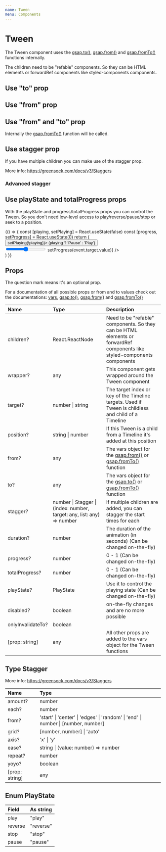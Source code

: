 ```yaml
---
name: Tween
menu: Components
---
```



# Tween

The Tween component uses the [gsap.to()](https://greensock.com/docs/v3/GSAP/gsap.to()),
[gsap.from()](https://greensock.com/docs/v3/GSAP/gsap.from()) and
[gsap.fromTo()](https://greensock.com/docs/v3/GSAP/gsap.fromTo()) functions internally.

The children need to be "refable" components. So they can be HTML elements or forwardRef components like styled-components components.


## Use "to" prop

<Playground>
  <Controls playState={PlayState.stop}>
    <Tween to={{ x: '200px', rotation: 180 }} duration={2} ease="back.out(1.7)">
      <div style={{ width: '100px', height: '100px', background: '#ccc' }} />
    </Tween>
  </Controls>
</Playground>

## Use "from" prop

<Playground>
  <Controls playState={PlayState.stop}>
    <Tween from={{ x: '200px', rotation: 180 }} duration={2}>
      <div style={{ width: '100px', height: '100px', background: '#ccc' }} />
    </Tween>
  </Controls>
</Playground>

## Use "from" and "to" prop

Internally the [gsap.fromTo()](https://greensock.com/docs/v3/GSAP/gsap.fromTo()) function will be called.

<Playground>
  <Controls playState={PlayState.stop}>
    <Tween from={{ x: '100px', rotation: 45 }} to={{ x: '200px', rotation: 135 }} duration={2}>
      <div style={{ width: '100px', height: '100px', background: '#ccc' }} />
    </Tween>
  </Controls>
</Playground>

## Use stagger prop

If you have multiple children you can make use of the stagger prop.

More info: https://greensock.com/docs/v3/Staggers

<Playground>
  <Controls playState={PlayState.stop}>
    <Tween to={{ x: '200px' }} stagger={0.2} ease="elastic.out(0.2, 0.1)">
      <div style={{ width: '20px', height: '20px', background: '#ccc' }} />
      <div style={{ width: '20px', height: '20px', background: '#ccc' }} />
      <div style={{ width: '20px', height: '20px', background: '#ccc' }} />
      <div style={{ width: '20px', height: '20px', background: '#ccc' }} />
      <div style={{ width: '20px', height: '20px', background: '#ccc' }} />
    </Tween>
  </Controls>
</Playground>

### Advanced stagger

<Playground>
  <Controls playState={PlayState.stop}>
    <div style={{ width: '200px', height: '200px', display: 'flex', flexWrap: 'wrap' }}>
      <Tween from={{ scale: 0.1 }} stagger={{ from: 'center', amount: 1, grid: [3, 3] }} duration={1} ease="elastic.out(2, 0.5)">
        <div style={{ width: '33.33%', height: '33.33%', background: '#ccc' }} />
        <div style={{ width: '33.33%', height: '33.33%', background: '#ccc' }} />
        <div style={{ width: '33.33%', height: '33.33%', background: '#ccc' }} />
        <div style={{ width: '33.33%', height: '33.33%', background: '#ccc' }} />
        <div style={{ width: '33.33%', height: '33.33%', background: '#ccc' }} />
        <div style={{ width: '33.33%', height: '33.33%', background: '#ccc' }} />
        <div style={{ width: '33.33%', height: '33.33%', background: '#ccc' }} />
        <div style={{ width: '33.33%', height: '33.33%', background: '#ccc' }} />
        <div style={{ width: '33.33%', height: '33.33%', background: '#ccc' }} />
      </Tween>
    </div>
  </Controls>
</Playground>

## Use playState and totalProgress props

With the playState and progress/totalProgress props you can control the Tween.
So you don't need low-level access to play/reverse/pause/stop or seek to a position.

<Playground>
  {() => {
    const [playing, setPlaying] = React.useState(false)
    const [progress, setProgress] = React.useState(0)
    return (
      <Fragment>
        <Tween to={{ x: '200px' }} duration={2} playState={playing ? PlayState.play : PlayState.pause} totalProgress={progress}>
          <div style={{ width: '100px', height: '100px', background: '#ccc' }} />
        </Tween>
        <button onClick={() => setPlaying(!playing)}>
          {playing ? 'Pause' : 'Play'}
        </button>
        <div>
          <input type="range" max="1" step="0.001" value={progress} onChange={(event) => setProgress(event.target.value)} />
        </div>
      </Fragment>
    )
  }}
</Playground>

## Props

The question mark means it's an optional prop.

For a documentation of all possible props or from and to values check out the documentations:
[vars](https://greensock.com/docs/v3/GSAP/Tween/vars), [gsap.to()](https://greensock.com/docs/v3/GSAP/gsap.to()),
[gsap.from()](https://greensock.com/docs/v3/GSAP/gsap.from()) and [gsap.fromTo()](https://greensock.com/docs/v3/GSAP/gsap.fromTo())

| Name | Type | Description |
| :-- | :-- | :-- |
| children? | React.ReactNode | Need to be "refable" components. So they can be HTML elements or forwardRef components like styled-components components |
| wrapper? | any | This component gets wrapped around the Tween component |
| target? | number \| string | The target index or key of the Timeline targets. Used if Tween is childless and child of a Timeline |
| position? | string \| number | If this Tween is a child from a Timeline it's added at this position  |
| from? | any | The vars object for the [gsap.from()](https://greensock.com/docs/v3/GSAP/gsap.from()) or [gsap.fromTo()](https://greensock.com/docs/v3/GSAP/gsap.fromTo()) function |
| to? | any | The vars object for the [gsap.to()](https://greensock.com/docs/v3/GSAP/gsap.to()) or [gsap.fromTo()](https://greensock.com/docs/v3/GSAP/gsap.fromTo()) function |
| stagger? | number \| Stagger \| (index: number, target: any, list: any) => number | If multiple children are added, you can stagger the start times for each |
| duration? | number | The duration of the animation (in seconds) (Can be changed on-the-fly) |
| progress? | number | 0 - 1 (Can be changed on-the-fly) |
| totalProgress? | number | 0 - 1 (Can be changed on-the-fly) |
| playState? | PlayState | Use it to control the playing state (Can be changed on-the-fly) |
| disabled? | boolean | on-the-fly changes and are no more possible |
| onlyInvalidateTo? | boolean |  |
| [prop: string] | any | All other props are added to the vars object for the Tween functions |

## Type Stagger

More info: https://greensock.com/docs/v3/Staggers

| Name | Type |
| :-- | :-- |
| amount? | number |
| each? | number |
| from? | 'start' \| 'center' \| 'edges' \| 'random' \| 'end' \| number \| [number, number] |
| grid? | [number, number] \| 'auto' |
| axis? | 'x' \| 'y' |
| ease? | string \| (value: number) => number |
| repeat? | number |
| yoyo? | boolean |
| [prop: string] | any |

## Enum PlayState

| Field | As string |
| :-- | :-- |
| play | "play" |
| reverse | "reverse" |
| stop | "stop" |
| pause | "pause" |
